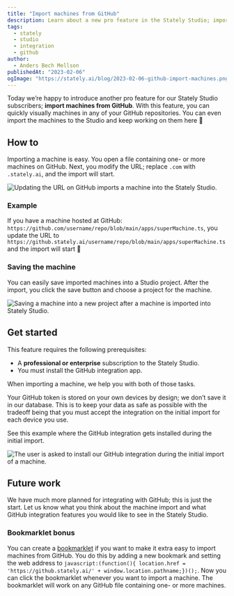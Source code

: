 ```yaml
---
title: "Import machines from GitHub"
description: Learn about a new pro feature in the Stately Studio; importing machines from GitHub.
tags:
  - stately
  - studio
  - integration
  - github
author:
  - Anders Bech Mellson
publishedAt: "2023-02-06"
ogImage: "https://stately.ai/blog/2023-02-06-github-import-machines.png"
---
```


Today we’re happy to introduce another pro feature for our Stately Studio subscribers; **import machines from GitHub**. With this feature, you can quickly visually machines in any of your GitHub repositories. You can even import the machines to the Studio and keep working on them here 🎉

## How to

Importing a machine is easy. You open a file containing one- or more machines on GitHub. Next, you modify the URL; replace `.com` with `.stately.ai`, and the import will start.

![Updating the URL on GitHub imports a machine into the Stately Studio.](./images/github-import-machine.gif)

### Example

If you have a machine hosted at GitHub: `https://github.com/username/repo/blob/main/apps/superMachine.ts`, you update the URL to `https://github.stately.ai/username/repo/blob/main/apps/superMachine.ts` and the import will start 🚀

### Saving the machine

You can easily save imported machines into a Studio project. After the import, you click the save button and choose a project for the machine.

![Saving a machine into a new project after a machine is imported into Stately Studio.](./images/github-save-machine.gif)

## Get started

This feature requires the following prerequisites:

- A **professional or enterprise** subscription to the Stately Studio. 
- You must install the GitHub integration app. 

When importing a machine, we help you with both of those tasks. 

Your GitHub token is stored on your own devices by design; we don’t save it in our database. This is to keep your data as safe as possible with the tradeoff being that you must accept the integration on the initial import for each device you use.

See this example where the GitHub integration gets installed during the initial import.

![The user is asked to install our GitHub integration during the initial import of a machine.](./images/github-save-machine.gif)

## Future work

We have much more planned for integrating with GitHub; this is just the start. Let us know what you think about the machine import and what GitHub integration features you would like to see in the Stately Studio.

### Bookmarklet bonus

You can create a [bookmarklet](https://en.wikipedia.org/wiki/Bookmarklet) if you want to make it extra easy to import machines from GitHub. You do this by adding a new bookmark and setting the web address to `javascript:(function(){ location.href = 'https://github.stately.ai/' + window.location.pathname;})();`. Now you can click the bookmarklet whenever you want to import a machine. The bookmarklet will work on any GitHub file containing one- or more machines.
